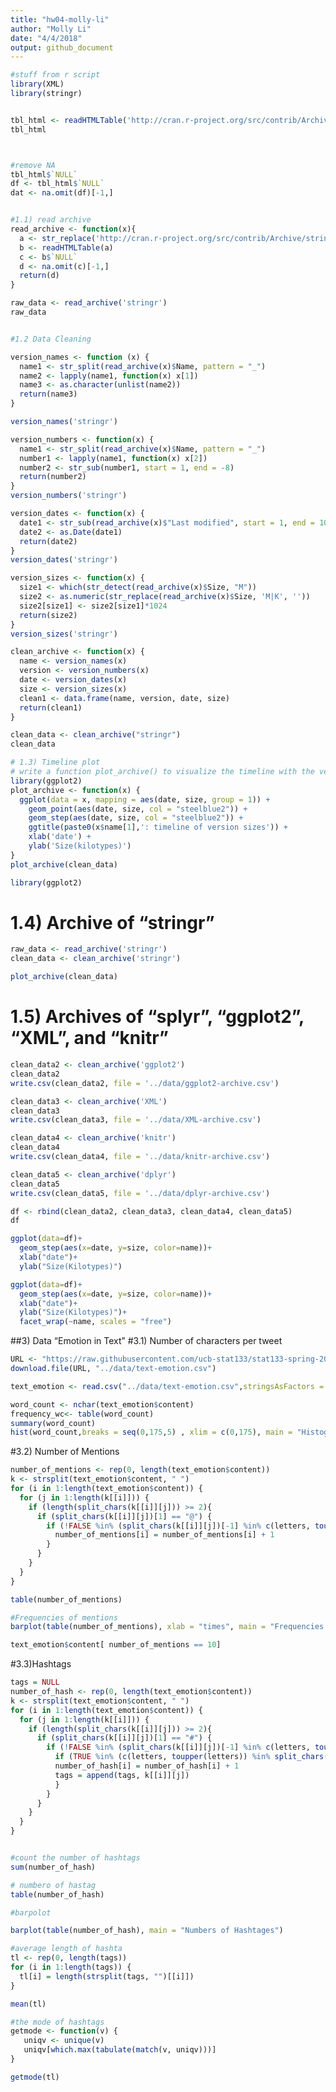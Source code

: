```yaml
---
title: "hw04-molly-li"
author: "Molly Li"
date: "4/4/2018"
output: github_document
---
```


```r
#stuff from r script
library(XML)
library(stringr)


tbl_html <- readHTMLTable('http://cran.r-project.org/src/contrib/Archive/stringr')
tbl_html



#remove NA
tbl_html$`NULL`
df <- tbl_html$`NULL`
dat <- na.omit(df)[-1,]


#1.1) read archive
read_archive <- function(x){
  a <- str_replace('http://cran.r-project.org/src/contrib/Archive/stringr', "stringr", x)
  b <- readHTMLTable(a)
  c <- b$`NULL`
  d <- na.omit(c)[-1,]
  return(d)
}

raw_data <- read_archive('stringr')
raw_data


#1.2 Data Cleaning

version_names <- function (x) {
  name1 <- str_split(read_archive(x)$Name, pattern = "_")
  name2 <- lapply(name1, function(x) x[1])
  name3 <- as.character(unlist(name2))
  return(name3)
}

version_names('stringr')

version_numbers <- function(x) {
  name1 <- str_split(read_archive(x)$Name, pattern = "_")
  number1 <- lapply(name1, function(x) x[2])
  number2 <- str_sub(number1, start = 1, end = -8)
  return(number2)
}
version_numbers('stringr')

version_dates <- function(x) {
  date1 <- str_sub(read_archive(x)$"Last modified", start = 1, end = 10)
  date2 <- as.Date(date1)
  return(date2)
}
version_dates('stringr')

version_sizes <- function(x) {
  size1 <- which(str_detect(read_archive(x)$Size, "M"))
  size2 <- as.numeric(str_replace(read_archive(x)$Size, 'M|K', ''))
  size2[size1] <- size2[size1]*1024
  return(size2)
}
version_sizes('stringr')

clean_archive <- function(x) {
  name <- version_names(x)
  version <- version_numbers(x)
  date <- version_dates(x)
  size <- version_sizes(x)
  clean1 <- data.frame(name, version, date, size)
  return(clean1)
}

clean_data <- clean_archive("stringr")
clean_data

# 1.3) Timeline plot
# write a function plot_archive() to visualize the timeline with the version sizes of a package.
library(ggplot2)
plot_archive <- function(x) {
  ggplot(data = x, mapping = aes(date, size, group = 1)) +
    geom_point(aes(date, size, col = "steelblue2")) +
    geom_step(aes(date, size, col = "steelblue2")) +
    ggtitle(paste0(x$name[1],': timeline of version sizes')) +
    xlab('date') +
    ylab('Size(kilotypes)')
}
plot_archive(clean_data)
```


```r
library(ggplot2)
```

# 1.4) Archive of "stringr"
```r
raw_data <- read_archive('stringr')
clean_data <- clean_archive('stringr')

plot_archive(clean_data)
```

# 1.5) Archives of "splyr", "ggplot2", "XML", and "knitr"
```r
clean_data2 <- clean_archive('ggplot2')
clean_data2
write.csv(clean_data2, file = '../data/ggplot2-archive.csv')

clean_data3 <- clean_archive('XML')
clean_data3
write.csv(clean_data3, file = '../data/XML-archive.csv')

clean_data4 <- clean_archive('knitr')
clean_data4
write.csv(clean_data4, file = '../data/knitr-archive.csv')

clean_data5 <- clean_archive('dplyr')
clean_data5
write.csv(clean_data5, file = '../data/dplyr-archive.csv')

df <- rbind(clean_data2, clean_data3, clean_data4, clean_data5)
df

```

```r
ggplot(data=df)+
  geom_step(aes(x=date, y=size, color=name))+
  xlab("date")+
  ylab("Size(Kilotypes)")
```



```r
ggplot(data=df)+
  geom_step(aes(x=date, y=size, color=name))+
  xlab("date")+
  ylab("Size(Kilotypes)")+
  facet_wrap(~name, scales = "free")

```



##3) Data “Emotion in Text”
#3.1) Number of characters per tweet
```r
URL <- "https://raw.githubusercontent.com/ucb-stat133/stat133-spring-2018/master/data/text-emotion.csv"
download.file(URL, "../data/text-emotion.csv")
```

```r
text_emotion <- read.csv("../data/text-emotion.csv",stringsAsFactors = F)
```

```r
word_count <- nchar(text_emotion$content)
frequency_wc<- table(word_count)
summary(word_count)
hist(word_count,breaks = seq(0,175,5) , xlim = c(0,175), main = "Histogram of frequency~twitter_word_count",xlab = "twitter_word_count")
```


#3.2) Number of Mentions
```r
number_of_mentions <- rep(0, length(text_emotion$content))
k <- strsplit(text_emotion$content, " ")
for (i in 1:length(text_emotion$content)) {
  for (j in 1:length(k[[i]])) {
    if (length(split_chars(k[[i]][j])) >= 2){
      if (split_chars(k[[i]][j])[1] == "@") {
        if (!FALSE %in% (split_chars(k[[i]][j])[-1] %in% c(letters, toupper(letters), 1:9))){
          number_of_mentions[i] = number_of_mentions[i] + 1
        }
      }
    }
  }
}

table(number_of_mentions)
```

```r
#Frequencies of mentions
barplot(table(number_of_mentions), xlab = "times", main = "Frequencies of mentions")
```

```r
text_emotion$content[ number_of_mentions == 10]
```


#3.3)Hashtags
```r
tags = NULL
number_of_hash <- rep(0, length(text_emotion$content))
k <- strsplit(text_emotion$content, " ")
for (i in 1:length(text_emotion$content)) {
  for (j in 1:length(k[[i]])) {
    if (length(split_chars(k[[i]][j])) >= 2){
      if (split_chars(k[[i]][j])[1] == "#") {
        if (!FALSE %in% (split_chars(k[[i]][j])[-1] %in% c(letters, toupper(letters), 1:9, " "))){
          if (TRUE %in% (c(letters, toupper(letters)) %in% split_chars(k[[i]][j])[-1])) {
          number_of_hash[i] = number_of_hash[i] + 1
          tags = append(tags, k[[i]][j])
          }
        }
      }
    }
  }
}


#count the number of hashtags 
sum(number_of_hash)

```



```r
# numbero of hastag
table(number_of_hash)
```

```r
#barpolot

barplot(table(number_of_hash), main = "Numbers of Hashtages")
```

```r
#average length of hashta
tl <- rep(0, length(tags))
for (i in 1:length(tags)) { 
  tl[i] = length(strsplit(tags, "")[[i]])
}

mean(tl)
```


```r
#the mode of hashtags
getmode <- function(v) {
   uniqv <- unique(v)
   uniqv[which.max(tabulate(match(v, uniqv)))]
}

getmode(tl)
```


